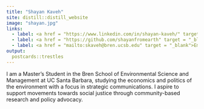 ```yaml
---
title: "Shayan Kaveh"
site: distill::distill_website
image: "shayan.jpg"
links:
  - label: <a href = "https://www.linkedin.com/in/shayan-kaveh/" target = "_blank">LinkedIn</a> 
  - label: <a href = "https://github.com/shayanfromearth" target = "_blank">GitHub</a>
  - label: <a href = "mailto:skaveh@bren.ucsb.edu" target = "_blank">Email</a>
output:
  postcards::trestles
---
```

 
I am a Master's Student in the Bren School of Environmental Science and Management at UC Santa Barbara, 
studying the economics and politics of the environment with a focus in strategic communications. 
I aspire to support movements towards social justice through community-based research and policy advocacy. 
